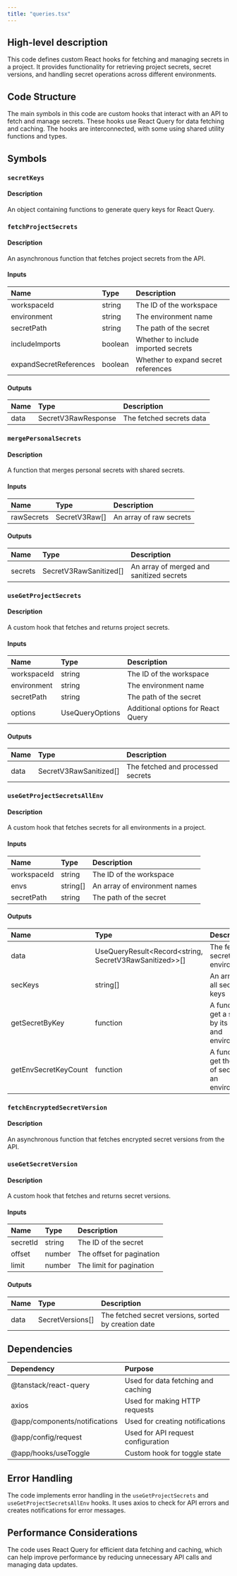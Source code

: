 ```yaml
---
title: "queries.tsx"
---
```


## High-level description
This code defines custom React hooks for fetching and managing secrets in a project. It provides functionality for retrieving project secrets, secret versions, and handling secret operations across different environments.

## Code Structure
The main symbols in this code are custom hooks that interact with an API to fetch and manage secrets. These hooks use React Query for data fetching and caching. The hooks are interconnected, with some using shared utility functions and types.

## Symbols

### `secretKeys`
#### Description
An object containing functions to generate query keys for React Query.

### `fetchProjectSecrets`
#### Description
An asynchronous function that fetches project secrets from the API.

#### Inputs
| Name | Type | Description |
|:-----|:-----|:------------|
| workspaceId | string | The ID of the workspace |
| environment | string | The environment name |
| secretPath | string | The path of the secret |
| includeImports | boolean | Whether to include imported secrets |
| expandSecretReferences | boolean | Whether to expand secret references |

#### Outputs
| Name | Type | Description |
|:-----|:-----|:------------|
| data | SecretV3RawResponse | The fetched secrets data |

### `mergePersonalSecrets`
#### Description
A function that merges personal secrets with shared secrets.

#### Inputs
| Name | Type | Description |
|:-----|:-----|:------------|
| rawSecrets | SecretV3Raw[] | An array of raw secrets |

#### Outputs
| Name | Type | Description |
|:-----|:-----|:------------|
| secrets | SecretV3RawSanitized[] | An array of merged and sanitized secrets |

### `useGetProjectSecrets`
#### Description
A custom hook that fetches and returns project secrets.

#### Inputs
| Name | Type | Description |
|:-----|:-----|:------------|
| workspaceId | string | The ID of the workspace |
| environment | string | The environment name |
| secretPath | string | The path of the secret |
| options | UseQueryOptions | Additional options for React Query |

#### Outputs
| Name | Type | Description |
|:-----|:-----|:------------|
| data | SecretV3RawSanitized[] | The fetched and processed secrets |

### `useGetProjectSecretsAllEnv`
#### Description
A custom hook that fetches secrets for all environments in a project.

#### Inputs
| Name | Type | Description |
|:-----|:-----|:------------|
| workspaceId | string | The ID of the workspace |
| envs | string[] | An array of environment names |
| secretPath | string | The path of the secret |

#### Outputs
| Name | Type | Description |
|:-----|:-----|:------------|
| data | UseQueryResult&lt;Record&lt;string, SecretV3RawSanitized&gt;&gt;[] | The fetched secrets for all environments |
| secKeys | string[] | An array of all secret keys |
| getSecretByKey | function | A function to get a secret by its key and environment |
| getEnvSecretKeyCount | function | A function to get the count of secrets for an environment |

### `fetchEncryptedSecretVersion`
#### Description
An asynchronous function that fetches encrypted secret versions from the API.

### `useGetSecretVersion`
#### Description
A custom hook that fetches and returns secret versions.

#### Inputs
| Name | Type | Description |
|:-----|:-----|:------------|
| secretId | string | The ID of the secret |
| offset | number | The offset for pagination |
| limit | number | The limit for pagination |

#### Outputs
| Name | Type | Description |
|:-----|:-----|:------------|
| data | SecretVersions[] | The fetched secret versions, sorted by creation date |

## Dependencies
| Dependency | Purpose |
|:-----------|:--------|
| @tanstack/react-query | Used for data fetching and caching |
| axios | Used for making HTTP requests |
| @app/components/notifications | Used for creating notifications |
| @app/config/request | Used for API request configuration |
| @app/hooks/useToggle | Custom hook for toggle state |

## Error Handling
The code implements error handling in the `useGetProjectSecrets` and `useGetProjectSecretsAllEnv` hooks. It uses axios to check for API errors and creates notifications for error messages.

## Performance Considerations
The code uses React Query for efficient data fetching and caching, which can help improve performance by reducing unnecessary API calls and managing data updates.